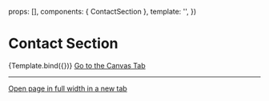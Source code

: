 
<Meta title="Sections/Content/Contact" component={ContactSection} />

  props: [],
  components: { ContactSection },
  template: '<ContactSection />',
})

# Contact Section

<Canvas>
  <Story name="Example">{Template.bind({})}</Story>
</Canvas>

<!--ArgsTable story="Example" /-->

<a href="?path=/story/sections-contact--example">
  Go to the Canvas Tab
</a>

---
    
<a href="?id=sections-content-contact--example&viewMode=story" target="_blank">
  Open page in full width in a new tab
</a>
